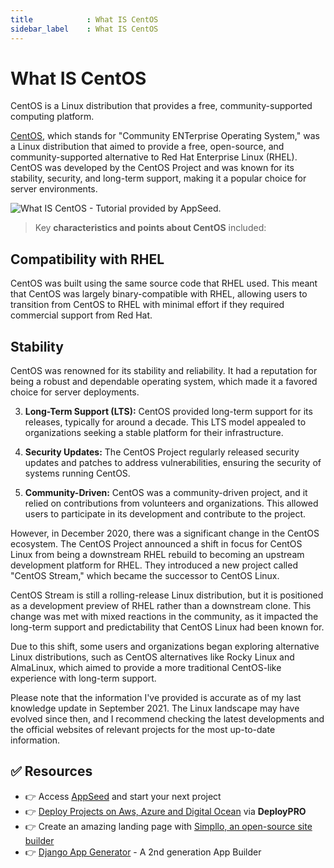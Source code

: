 ```yaml
---
title            : What IS CentOS 
sidebar_label    : What IS CentOS
---
```


# What IS CentOS

<SubHeading>CentOS is a Linux distribution that provides a free, community-supported computing platform.</SubHeading>

[CentOS](https://www.centos.org/), which stands for "Community ENTerprise Operating System," was a Linux distribution that aimed to provide a free, open-source, and community-supported alternative to Red Hat Enterprise Linux (RHEL). 
CentOS was developed by the CentOS Project and was known for its stability, security, and long-term support, making it a popular choice for server environments.

![What IS CentOS - Tutorial provided by AppSeed.](https://user-images.githubusercontent.com/51070104/235929403-b0825364-9172-492b-9d41-87640adfc9e9.png)

> Key **characteristics and points about CentOS** included:

## **Compatibility with RHEL** 

CentOS was built using the same source code that RHEL used. 
This meant that CentOS was largely binary-compatible with RHEL, allowing users to transition from CentOS to RHEL with minimal effort if they required commercial support from Red Hat.

## **Stability** 

CentOS was renowned for its stability and reliability. It had a reputation for being a robust and dependable operating system, which made it a favored choice for server deployments.

3. **Long-Term Support (LTS):** CentOS provided long-term support for its releases, typically for around a decade. This LTS model appealed to organizations seeking a stable platform for their infrastructure.

4. **Security Updates:** The CentOS Project regularly released security updates and patches to address vulnerabilities, ensuring the security of systems running CentOS.

5. **Community-Driven:** CentOS was a community-driven project, and it relied on contributions from volunteers and organizations. This allowed users to participate in its development and contribute to the project.

However, in December 2020, there was a significant change in the CentOS ecosystem. The CentOS Project announced a shift in focus for CentOS Linux from being a downstream RHEL rebuild to becoming an upstream development platform for RHEL. They introduced a new project called "CentOS Stream," which became the successor to CentOS Linux.

CentOS Stream is still a rolling-release Linux distribution, but it is positioned as a development preview of RHEL rather than a downstream clone. This change was met with mixed reactions in the community, as it impacted the long-term support and predictability that CentOS Linux had been known for.

Due to this shift, some users and organizations began exploring alternative Linux distributions, such as CentOS alternatives like Rocky Linux and AlmaLinux, which aimed to provide a more traditional CentOS-like experience with long-term support.

Please note that the information I've provided is accurate as of my last knowledge update in September 2021. The Linux landscape may have evolved since then, and I recommend checking the latest developments and the official websites of relevant projects for the most up-to-date information.

## ✅ Resources 

- 👉 Access [AppSeed](https://appseed.us/) and start your next project
- 👉 [Deploy Projects on Aws, Azure and Digital Ocean](https://www.docs.deploypro.dev/) via **DeployPRO**
- 👉 Create an amazing landing page with [Simpllo, an open-source site builder](https://www.simpllo.com/)
- 👉 [Django App Generator](https://app-generator.dev/django/) - A 2nd generation App Builder
